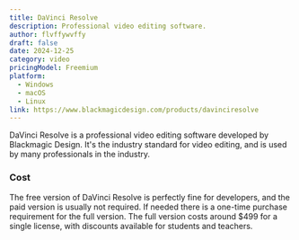 ```yaml
---
title: DaVinci Resolve
description: Professional video editing software.
author: flvffywvffy
draft: false
date: 2024-12-25
category: video
pricingModel: Freemium
platform:
  - Windows
  - macOS
  - Linux
link: https://www.blackmagicdesign.com/products/davinciresolve
---
```


DaVinci Resolve is a professional video editing software developed by Blackmagic
Design. It's the industry standard for video editing, and is used by many
professionals in the industry.

### Cost

The free version of DaVinci Resolve is perfectly fine for developers, and the paid
version is usually not required. If needed there is a one-time purchase
requirement for the full version. The full version costs around $499 for a single
license, with discounts available for students and teachers.
